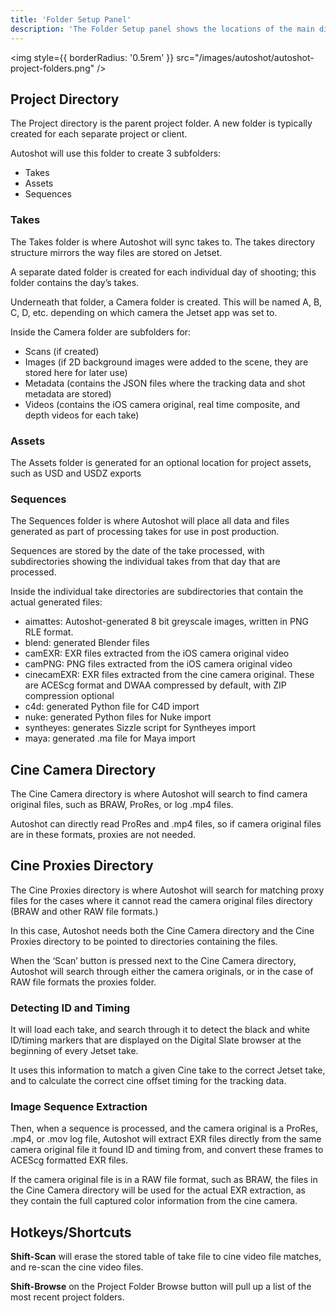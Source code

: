 ```yaml
---
title: 'Folder Setup Panel'
description: 'The Folder Setup panel shows the locations of the main directories used by Autoshot.'
---
```


<img
  style={{ borderRadius: '0.5rem' }}
  src="/images/autoshot/autoshot-project-folders.png"
/>

## Project Directory

The Project directory is the parent project folder. A new folder is typically created for each separate project or client.

Autoshot will use this folder to create 3 subfolders:
- Takes
- Assets
- Sequences

### Takes

The Takes folder is where Autoshot will sync takes to. The takes directory structure mirrors the way files are stored on Jetset.

A separate dated folder is created for each individual day of shooting; this folder contains the day’s takes.

Underneath that folder, a Camera folder is created. This will be named A, B, C, D, etc. depending on which camera the Jetset app was set to.

Inside the Camera folder are subfolders for:

- Scans (if created)
- Images (if 2D background images were added to the scene, they are stored here for later use)
- Metadata (contains the JSON files where the tracking data and shot metadata are stored)
- Videos (contains the iOS camera original, real time composite, and depth videos for each take)

### Assets

The Assets folder is generated for an optional location for project assets, such as USD and USDZ exports

### Sequences

The Sequences folder is where Autoshot will place all data and files generated as part of processing takes for use in post production.

Sequences are stored by the date of the take processed, with subdirectories showing the individual takes from that day that are processed.

Inside the individual take directories are subdirectories that contain the actual generated files:

- aimattes: Autoshot-generated 8 bit greyscale images, written in PNG RLE format.
- blend: generated Blender files
- camEXR: EXR files extracted from the iOS camera original video
- camPNG: PNG files extracted from the iOS camera original video
- cinecamEXR: EXR files extracted from the cine camera original. These are ACEScg format and DWAA compressed by default, with ZIP compression optional
- c4d: generated Python file for C4D import
- nuke: generated Python files for Nuke import
- syntheyes: generates Sizzle script for Syntheyes import
- maya: generated .ma file for Maya import

## Cine Camera Directory

The Cine Camera directory is where Autoshot will search to find camera original files, such as BRAW, ProRes, or log .mp4 files.

Autoshot can directly read ProRes and .mp4 files, so if camera original files are in these formats, proxies are not needed.

## Cine Proxies Directory

The Cine Proxies directory is where Autoshot will search for matching proxy files for the cases where it cannot read the camera original files directory (BRAW and other RAW file formats.)

In this case, Autoshot needs both the Cine Camera directory and the Cine Proxies directory to be pointed to directories containing the files.

When the ‘Scan’ button is pressed next to the Cine Camera directory, Autoshot will search through either the camera originals, or in the case of RAW file formats the proxies folder.

### Detecting ID and Timing

It will load each take, and search through it to detect the black and white ID/timing markers that are displayed on the Digital Slate browser at the beginning of every Jetset take. 

It uses this information to match a given Cine take to the correct Jetset take, and to calculate the correct cine offset timing for the tracking data.

### Image Sequence Extraction

Then, when a sequence is processed, and the camera original is a ProRes, .mp4, or .mov log file, Autoshot will extract EXR files directly from the same camera original file it found ID and timing from, and convert these frames to ACEScg formatted EXR files.

If the camera original file is in a RAW file format, such as BRAW, the files in the Cine Camera directory will be used for the actual EXR extraction, as they contain the full captured color information from the cine camera.

## Hotkeys/Shortcuts

**Shift-Scan** will erase the stored table of take file to cine video file matches, and re-scan the cine video files.

**Shift-Browse** on the Project Folder Browse button will pull up a list of the most recent project folders.